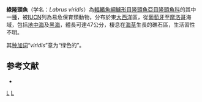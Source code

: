 {{Speciesbox
| image = Labrus viridis.jpg
| image_caption = 綠隆頭魚
| status = VU
| status_system = IUCN3.1
| status_ref = <ref name=IUCN>{{IUCN|version=2010.4|assessors= Pollard, D. & Choat, J.H.|year=2010|title=Labrus viridis|id=187654|downloaded=2018-08-21}}</ref>
| taxon = Labrus viridis
| authority = [[Linnaeus|Linnaeus]], 1758
| synonyms = *''Labrus viridus''<br /><small>Linnaeus, 1758</small>
*''Labrus luscus''<br /><small>Linnaeus, 1758</small>
*''Labrus turdus''<br /><small>Linnaeus, 1758</small>	
}}

'''綠隆頭魚'''（学名：''Labrus viridis''）為[[輻鰭魚綱|輻鰭魚綱]][[鱸形目|鱸形目]][[隆頭魚亞目|隆頭魚亞目]][[隆頭魚科|隆頭魚科]]的其中一[[種|種]]，被[[IUCN|IUCN]]列為易危保育類動物，分布於東[[大西洋|大西洋]]區，從[[葡萄牙|葡萄牙]]至[[摩洛哥|摩洛哥]]海域，包括[[地中海|地中海]]及[[黑海|黑海]]，體長可達47公分，棲息在[[海草|海草]]生長的礁石區，生活習性不明。

其[[种加词|种加词]]“''viridis''”意为“绿色的”。

==参考文献==
*{{FishBase_species|genus=Labrus|species=viridis|year=2013|month=7}}
{{reflist}}

{{Taxonbar|from=Q2470153}}

[[Category:隆頭魚屬|L]]
[[Category:1758年描述的魚類|L]]


{{鱸形目小作品}}